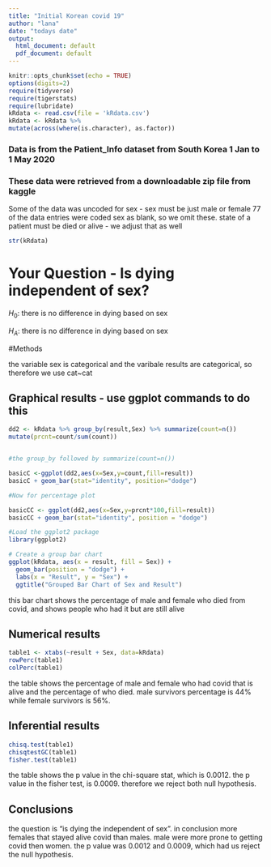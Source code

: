 ```yaml
---
title: "Initial Korean covid 19"
author: "lana"
date: "todays date"
output:
  html_document: default
  pdf_document: default
---
```


```r
knitr::opts_chunk$set(echo = TRUE)
options(digits=2)
require(tidyverse)
require(tigerstats)
require(lubridate)
kRdata <- read.csv(file = 'kRdata.csv')
kRdata <- kRdata %>%
mutate(across(where(is.character), as.factor))

```
### Data is from the Patient_Info dataset from South Korea 1 Jan to 1 May 2020
### These data were retrieved from a downloadable zip file from kaggle

Some of the data was uncoded for sex - sex must be just male or female
77 of the data entries were coded sex  as blank, so we omit these.
state of a patient must be died or alive - we adjust that as well   
  
```r
str(kRdata)
```
  
  
  
  
# Your Question - Is dying independent of sex?
$H_0$: there is no difference in dying based on sex

$H_A$: there is no difference in dying based on sex


#Methods

the variable sex is categorical and the varibale results are categorical, so therefore we use cat~cat

## Graphical results - use ggplot commands to do this  
```r
dd2 <- kRdata %>% group_by(result,Sex) %>% summarize(count=n())
mutate(prcnt=count/sum(count))


#the group_by followed by summarize(count=n())

basicC <-ggplot(dd2,aes(x=Sex,y=count,fill=result))
basicC + geom_bar(stat="identity", position="dodge") 

#Now for percentage plot 

basicCC <- ggplot(dd2,aes(x=Sex,y=prcnt*100,fill=result))
basicCC + geom_bar(stat="identity", position = "dodge")
```

```r
#Load the ggplot2 package
library(ggplot2)

# Create a group bar chart
ggplot(kRdata, aes(x = result, fill = Sex)) +
  geom_bar(position = "dodge") +
  labs(x = "Result", y = "Sex") +
  ggtitle("Grouped Bar Chart of Sex and Result")

```

this bar chart shows the percentage of male and female who died from covid, and shows people who had it but are still alive 
  
## Numerical results
```r
table1 <- xtabs(~result + Sex, data=kRdata)
rowPerc(table1)
colPerc(table1)
```
the table shows the percentage of male and female who had covid that is alive and the percentage of who died. male survivors percentage is 44% while female survivors is 56%. 

## Inferential results 

```r
chisq.test(table1)
chisqtestGC(table1)
fisher.test(table1)
```

the table shows the p value in the chi-square stat, which is 0.0012. the p value in the fisher test, is 0.0009. therefore we reject both null hypothesis. 

## Conclusions

the question is "is dying the independent of sex". in conclusion more females that stayed alive covid than males. male were more prone to getting covid then women. the p value was 0.0012 and 0.0009, which had us reject the null hypothesis. 

